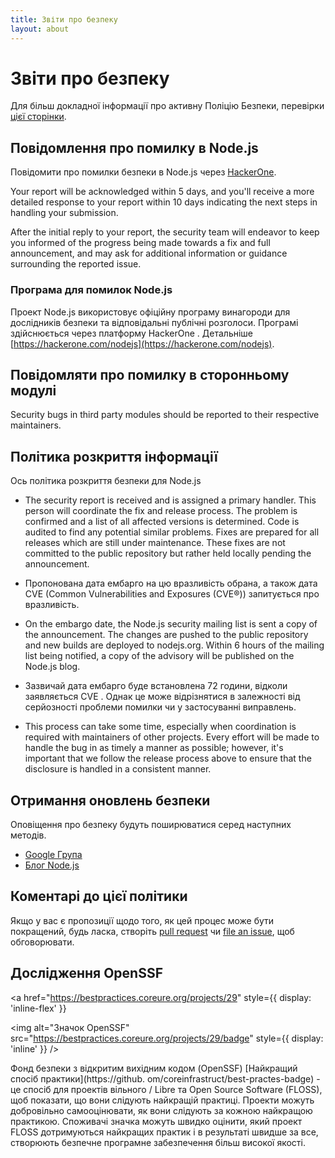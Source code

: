 ```yaml
---
title: Звіти про безпеку
layout: about
---
```


# Звіти про безпеку

Для більш докладної інформації про активну Поліцію Безпеки, перевірки [цієї сторінки](https://github.com/nodejs/node/security/policy).

## Повідомлення про помилку в Node.js

Повідомити про помилки безпеки в Node.js через [HackerOne](https://hackerone.com/nodejs).

Your report will be acknowledged within 5 days, and you'll receive a more
detailed response to your report within 10 days indicating the next steps in
handling your submission.

After the initial reply to your report, the security team will endeavor to keep
you informed of the progress being made towards a fix and full announcement,
and may ask for additional information or guidance surrounding the reported
issue.

### Програма для помилок Node.js

Проект Node.js використовує офіційну програму винагороди для дослідників безпеки
та відповідальні публічні розголоси. Програмі здійснюється через платформу
HackerOne . Детальніше [https://hackerone.com/nodejs](https://hackerone.com/nodejs).

## Повідомляти про помилку в сторонньому модулі

Security bugs in third party modules should be reported to their respective
maintainers.

## Політика розкриття інформації

Ось політика розкриття безпеки для Node.js

- The security report is received and is assigned a primary handler. This
  person will coordinate the fix and release process. The problem is confirmed
  and a list of all affected versions is determined. Code is audited to find
  any potential similar problems. Fixes are prepared for all releases which are
  still under maintenance. These fixes are not committed to the public
  repository but rather held locally pending the announcement.

- Пропонована дата ембарго на цю вразливість обрана, а також дата CVE (Common
  Vulnerabilities and Exposures (CVE®️)) запитується про вразливість.

- On the embargo date, the Node.js security mailing list is sent a copy of the
  announcement. The changes are pushed to the public repository and new builds
  are deployed to nodejs.org. Within 6 hours of the mailing list being
  notified, a copy of the advisory will be published on the Node.js blog.

- Зазвичай дата ембарго буде встановлена 72 години, відколи заявляється CVE
  . Однак це може відрізнятися в залежності від серйозності проблеми помилки чи
  у застосуванні виправлень.

- This process can take some time, especially when coordination is required
  with maintainers of other projects. Every effort will be made to handle the
  bug in as timely a manner as possible; however, it's important that we follow
  the release process above to ensure that the disclosure is handled in a
  consistent manner.

## Отримання оновлень безпеки

Оповіщення про безпеку будуть поширюватися серед наступних методів.

- [Google Група](https://groups.google.com/group/nodejs-sec)
- [Блог Node.js](/blog)

## Коментарі до цієї політики

Якщо у вас є пропозиції щодо того, як цей процес може бути покращений, будь ласка, створіть
[pull request](https://github.com/nodejs/nodejs.org) чи
[file an issue](https://github.com/nodejs/security-wg/issues/new), щоб обговорювати.

## Дослідження OpenSSF

<a
  href="https://bestpractices.coreure.org/projects/29"
  style={{ display: 'inline-flex' }}
>
  <img
    alt="Значок OpenSSF"
    src="https://bestpractices.coreure.org/projects/29/badge"
    style={{ display: 'inline' }}
  />
</a>

Фонд безпеки з відкритим вихідним кодом (OpenSSF) \[Найкращий спосіб практики]\(https://github. om/coreinfrastruct/best-practes-badge) - це спосіб для проектів вільного / Libre та Open Source Software (FLOSS), щоб показати, що вони слідують найкращій практиці. Проекти можуть добровільно самооцінювати, як вони слідують за кожною найкращою практикою. Споживачі значка можуть швидко оцінити, який проект FLOSS дотримуються найкращих практик і в результаті швидше за все, створюють безпечне програмне забезпечення більш високої якості.
